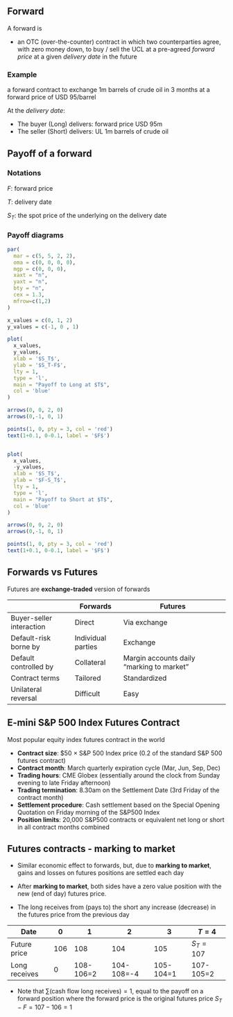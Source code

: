 ## Forward

A forward is

-   an OTC (over-the-counter) contract in which two counterparties agree, with zero money down, to buy / sell the UCL at a pre-agreed *forward price* at a given *delivery date* in the future

### Example

a forward contract to exchange 1m barrels of crude oil in 3 months at a forward price of USD 95/barrel

At the *delivery date*:

-   The buyer (Long) delivers: forward price USD 95m
-   The seller (Short) delivers: UL 1m barrels of crude oil

## Payoff of a forward

### Notations

$F$: forward price

$T$: delivery date

$S_T$: the spot price of the underlying on the delivery date

### Payoff diagrams

```r
par(
  mar = c(5, 5, 2, 2),
  oma = c(0, 0, 0, 0),
  mgp = c(0, 0, 0),
  xaxt = "n",
  yaxt = "n",
  bty = "n",
  cex = 1.3,
  mfrow=c(1,2)
)

x_values = c(0, 1, 2)
y_values = c(-1, 0 , 1)

plot(
  x_values,
  y_values,
  xlab = '$S_T$',
  ylab = '$S_T-F$',
  lty = 1,
  type = 'l',
  main = "Payoff to Long at $T$",
  col = 'blue'
)

arrows(0, 0, 2, 0)
arrows(0,-1, 0, 1)

points(1, 0, pty = 3, col = 'red')
text(1+0.1, 0-0.1, label = '$F$')


plot(
  x_values,
  -y_values,
  xlab = '$S_T$',
  ylab = '$F-S_T$',
  lty = 1,
  type = 'l',
  main = "Payoff to Short at $T$",
  col = 'blue'
)

arrows(0, 0, 2, 0)
arrows(0,-1, 0, 1)

points(1, 0, pty = 3, col = 'red')
text(1+0.1, 0-0.1, label = '$F$')
```

## Forwards vs Futures

Futures are **exchange-traded** version of forwards

|                          | **Forwards**       | **Futures**                               |
|--------------------------|--------------------|-------------------------------------------|
| Buyer-seller interaction | Direct             | Via exchange                              |
| Default-risk borne by    | Individual parties | Exchange                                  |
| Default controlled by    | Collateral         | Margin accounts daily "marking to market" |
| Contract terms           | Tailored           | Standardized                              |
| Unilateral reversal      | Difficult          | Easy                                      |

## E-mini S&P 500 Index Futures Contract

Most popular equity index futures contract in the world

-   **Contract size**: \$50 $\times$ S&P 500 Index price (0.2 of the standard S&P 500 futures contract)
-   **Contract month**: March quarterly expiration cycle (Mar, Jun, Sep, Dec)
-   **Trading hours**: CME Globex (essentially around the clock from Sunday evening to late Friday afternoon)
-   **Trading termination**: 8.30am on the Settlement Date (3rd Friday of the contract month)
-   **Settlement procedure**: Cash settlement based on the Special Opening Quotation on Friday morning of the S&P500 Index
-   **Position limits**: 20,000 S&P500 contracts or equivalent net long or short in all contract months combined

## Futures contracts - marking to market

-   Similar economic effect to forwards, but, due to **marking to market**, gains and losses on futures positions are settled each day

-   After **marking to market**, both sides have a zero value position with the new (end of day) futures price.

-   The long receives from (pays to) the short any increase (decrease) in the futures price from the previous day

| Date          | 0   | 1         | 2          | 3         | $T=4$     |
|---------------|-----|-----------|------------|-----------|-----------|
| Future price  | 106 | 108       | 104        | 105       | $S_T=107$ |
| Long receives | 0   | 108-106=2 | 104-108=-4 | 105-104=1 | 107-105=2 |

-   Note that $\sum(\text{cash flow long receives}) = 1$,  equal to the payoff on a forward position where the forward price is the original futures price $S_T - F = 107-106 = 1$
